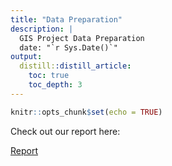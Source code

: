 ```yaml
---
title: "Data Preparation"
description: |
  GIS Project Data Preparation
  date: "`r Sys.Date()`"
output: 
  distill::distill_article:
    toc: true
    toc_depth: 3
---
```


```r
knitr::opts_chunk$set(echo = TRUE)
```

Check out our report here:

[Report](https://docs.google.com/document/d/13V6LrphOoKGFe6g9McHAKHi2kOyaiaaXUaS2X3hOntI/edit?usp=sharing)


